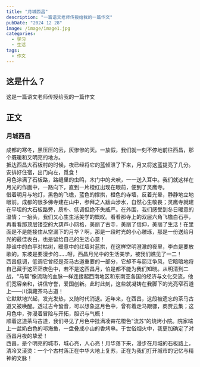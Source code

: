 ```yaml
---
title: "月城西昌"
description: "一篇语文老师传授给我的一篇作文"
pubDate: "2024 12 28"
image: /image/image1.jpg
categories:
  - 学习
  - 生活
tags:
  - 作文
---
```


## 这是什么？

这是一篇语文老师传授给我的一篇作文 

## 正文  

### 月城西昌
成都的寒冬，黑压压的云，灰惨惨的天。一放假，我们就一刻不停地前往西昌，那个既暖和又明亮的地方。  
抵达西昌大石板村的时候，夜已经将它的蓝倾泄了下来，月又将这蓝提亮了几分。安排好住宿，出门向左，觅食！  
月色涂满了石板路，路缝里的虫鸣，木门中的犬吠，一一送入耳中。我们就这样在月光的作画中，一路向下，直到一片橙红出现在眼前，便到了灵鹰寺。  
借着明月与地灯，黑色的飞檐，蓝色的撑拱，橙色的寺墙，反着光晕，静静地立地眼前。成都的很多佛寺建在山中，参拜之人跋山涉水，自然心生敬畏；灵鹰寺就建在平坦的大石板路旁，质朴、低调但绝不失威严。在外围，我们感受到冬日暖意的温情；一抬头，我们又心生生活美学的慨叹。看看那寺上的双层六角飞檐白石亭，再看看那顶层镂空的大葫芦小网格，美丽了古寺，美丽了信仰，美丽了生活！在里面是不是能接住从空漏下的月华？啊，那是一段时光的小心雕琢，那是一份送给月光的最佳表白，也是留给自己的生活心意！  
静谧中的白亭对枯树，暖意中的红墙对蓝拱，在这样空明澄澈的夜里，李白是要放歌的，东坡是要漫步的......呀，西昌月光中的生活美学，被我们瞧见了一二！  
西昌低调，低调它曾经是茶马古道重要的一部分，它却不与丽江争风，它暗暗地将自己藏于这茫茫夜色中，若不是这西昌月，怕是都不能为我们知晓。从明清到二战，“马帮”像流动的血脉一样连接起西南地区和东南亚各国的经济与文化交流，他们宽容亲和，讲信守誉，爱国创新。此时此刻，这些就凝铸在我脚下的光亮窄石道上——川滇藏茶马古道！  
它默默地兴起，发光发热，又随时代消退。近年来，在西昌，这段被遗忘的茶马古道又被唤醒。透过古今蛩音，可以想象这月色中，曾有着走马跟骡，商贾云集；这月色中，弥漫着冒险与开拓，胆识与气概！  
顺着这道茶马古道，我们寻见了月色中挂满凌霄花橙色“流苏”的烧烤小院。院家端上一盆奶白色的邛海鱼，一盘叠成小山的香烤串。于世俗烟火中，我更加确定了对西昌月夜的挚爱！  
西昌，是个明亮的城市，城心亮，人心亮！月华落下来，漫步在月城的石板路上，清冷又滚烫：一个个古村落正在中华大地上复苏，正在为我们打开城市的记忆与精神的文脉！  
